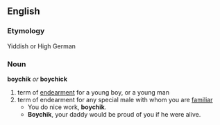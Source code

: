 ==English==
=== Etymology ===
Yiddish or High German
=== Noun ===
'''boychik''' ''or'' '''boychick'''
# term of [[endearment]] for a young boy, or a young man
# term of endearment for any special male with whom you are [[familiar]]
#* You do nice work, '''boychik'''.
#* '''Boychik''', your daddy would be proud of you if he were alive.
{{cattag2|Yiddish language|Yiddish derivations}}